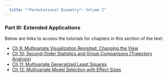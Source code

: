 ```yaml
---
  title: "*Permutational Biometry*: Volume 2"
---
```


### Part III: Extended Applications

Below are links to access the tutorials for chapters in this section of the text: 

- [Ch 9: Multivariate Visualization Revisited: Changing the View](Fake.html)
- [Ch 10: Second-Order Statistics and Group Comparisons (Trajectory Analysis)](Fake.html)
- [Ch 11: Multivariate Generalized Least Squares](Fake.html)
- [Ch 12: Multivariate Model Selection with Effect Sizes](Fake.html)
